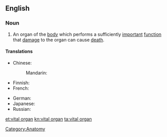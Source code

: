 ==English==

===Noun===
{{en-noun|sg=[[vital]] [[organ]]}}

# An organ of the [[body]] which performs a sufficiently [[important]] [[function]] that [[damage]] to the organ can cause [[death]].

====Translations====
{{trans-top|organ which performs an important function}}
* Chinese:
*: Mandarin: {{t|zh|生命器官|tr=shēngmìng qìguān|sc=Hani}}
* Finnish: {{t|fi|vitaalielin}}
* French: {{t|fr|organe vital|f}}
{{trans-mid}}
* German: {{t|de|lebenswichtiges Organ|n}}
* Japanese: {{t|ja|重要臓器|tr=じゅうようぞうき, jūyō zōki|sc=Jpan}}
* Russian: {{t|ru|жизненно важный орган|m|tr=žíznenno vážnyj órgan|sc=Cyrl}}
{{trans-bottom}}

[[Category:Anatomy]]
[[et:vital organ]]
[[kn:vital organ]]
[[ta:vital organ]]